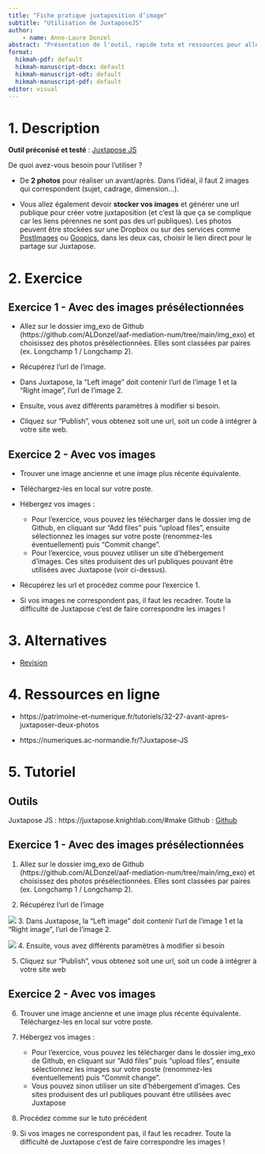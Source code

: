 ---
title: "Fiche pratique juxtaposition d’image"
subtitle: "Utilisation de JuxtaposeJS"
author:
    - name: Anne-Laure Donzel
abstract: "Présentation de l'outil, rapide tuto et ressources pour aller plus loin"
format:
  hikmah-pdf: default
  hikmah-manuscript-docx: default
  hikmah-manuscript-odt: default
  hikmah-manuscript-pdf: default
editor: visual
---

# 1. Description

**Outil préconisé et testé** : [Juxtapose JS](https://juxtapose.knightlab.com/#make)

De quoi avez-vous besoin pour l'utiliser ?

-   De **2 photos** pour réaliser un avant/après. Dans l'idéal, il faut 2 images qui correspondent (sujet, cadrage, dimension...).

-   Vous allez également devoir **stocker vos images** et générer une url publique pour créer votre juxtaposition (et c'est là que ça se complique car les liens pérennes ne sont pas des url publiques). Les photos peuvent être stockées sur une Dropbox ou sur des services comme [PostImages](https://postimages.org/) ou [Goopics](https://goopics.net/), dans les deux cas, choisir le lien direct pour le partage sur Juxtapose.

# 2. Exercice

## Exercice 1 - Avec des images présélectionnées

-   Allez sur le dossier img_exo de Github (https://github.com/ALDonzel/aaf-mediation-num/tree/main/img_exo) et choisissez des photos présélectionnées. Elles sont classées par paires (ex. Longchamp 1 / Longchamp 2).

-   Récupérez l’url de l’image.

-   Dans Juxtapose, la "Left image" doit contenir l'url de l'image 1 et la "Right image", l'url de l'image 2.

-   Ensuite, vous avez différents paramètres à modifier si besoin.

-   Cliquez sur "Publish", vous obtenez soit une url, soit un code à intégrer à votre site web.

## Exercice 2 - Avec vos images

-   Trouver une image ancienne et une image plus récente équivalente.

-   Téléchargez-les en local sur votre poste.

-   Hébergez vos images :

    - Pour l’exercice, vous pouvez les télécharger dans le dossier img de Github, en cliquant sur “Add files” puis “upload files”, ensuite sélectionnez les images sur votre poste (renommez-les éventuellement) puis “Commit change”.
    - Pour l'exercice, vous pouvez utiliser un site d'hébergement d'images. Ces sites produisent des url publiques pouvant être utilisées avec Juxtapose (voir ci-dessus).

-   Récupérez les url et procédez comme pour l'exercice 1.

-   Si vos images ne correspondent pas, il faut les recadrer. Toute la difficulté de Juxtapose c'est de faire correspondre les images !

# 3. Alternatives

-   [Revision](https://revision.lukasz.cc/)

# 4. Ressources en ligne

-   https://patrimoine-et-numerique.fr/tutoriels/32-27-avant-apres-juxtaposer-deux-photos

-   https://numeriques.ac-normandie.fr/?Juxtapose-JS

# 5. Tutoriel

## Outils

Juxtapose JS : https://juxtapose.knightlab.com/#make Github : [Github](https://github.com/ALDonzel/aaf-mediation-num/tree/main/img)

## Exercice 1 - Avec des images présélectionnées

1.  Allez sur le dossier img_exo de Github (https://github.com/ALDonzel/aaf-mediation-num/tree/main/img_exo) et choisissez des photos présélectionnées. Elles sont classées par paires (ex. Longchamp 1 / Longchamp 2).

2.  Récupérez l'url de l'image

![](img/juxt01.png) 3. Dans Juxtapose, la "Left image" doit contenir l'url de l'image 1 et la "Right image", l'url de l'image 2.

![](img/juxt02.png) 4. Ensuite, vous avez différents paramètres à modifier si besoin

5. Cliquez sur “Publish”, vous obtenez soit une url, soit un code à intégrer à votre site web

## Exercice 2 - Avec vos images

6.  Trouver une image ancienne et une image plus récente équivalente. Téléchargez-les en local sur votre poste.

7.  Hébergez vos images : 
  
    - Pour l'exercice, vous pouvez les télécharger dans le dossier img_exo de Github, en cliquant sur "Add files" puis "upload files", ensuite sélectionnez les images sur votre poste (renommez-les éventuellement) puis "Commit change". 
    - Vous pouvez sinon utiliser un site d'hébergement d'images. Ces sites produisent des url publiques pouvant être utilisées avec Juxtapose

8.  Procédez comme sur le tuto précédent

9.  Si vos images ne correspondent pas, il faut les recadrer. Toute la difficulté de Juxtapose c'est de faire correspondre les images !
